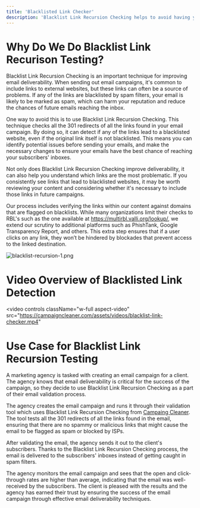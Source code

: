 ```yaml
---
title: 'Blacklisted Link Checker'
description: 'Blacklist Link Recursion Checking helps to avoid having your email flagged as spam by checking if any of the links in your email have been blacklisted. By detecting these links, you can remove them and improve your email deliverability.'
---
```


# Why Do We Do Blacklist Link Recurison Testing?
Blacklist Link Recursion Checking is an important technique for improving email deliverability. When sending out email campaigns, it's common to include links to external websites, but these links can often be a source of problems. If any of the links are blacklisted by spam filters, your email is likely to be marked as spam, which can harm your reputation and reduce the chances of future emails reaching the inbox.

One way to avoid this is to use Blacklist Link Recursion Checking. This technique checks all the 301 redirects of all the links found in your email campaign. By doing so, it can detect if any of the links lead to a blacklisted website, even if the original link itself is not blacklisted. This means you can identify potential issues before sending your emails, and make the necessary changes to ensure your emails have the best chance of reaching your subscribers' inboxes.

Not only does Blacklist Link Recursion Checking improve deliverability, it can also help you understand which links are the most problematic. If you consistently see links that lead to blacklisted websites, it may be worth reviewing your content and considering whether it's necessary to include those links in future campaigns.

Our process includes verifying the links within our content against domains that are flagged on blacklists. While many organizations limit their checks to RBL's such as the one available at https://multirbl.valli.org/lookup/, we extend our scrutiny to additional platforms such as PhishTank, Google Transparency Report, and others. This extra step ensures that if a user clicks on any link, they won’t be hindered by blockades that prevent access to the linked destination.

![blacklist-recursion-1.png](/images/blacklist-recursion-3.png)

# Video Overview of Blacklisted Link Detection

<video
  controls
  className="w-full aspect-video"
  src="https://campaigncleaner.com/assets/videos/blacklist-link-checker.mp4"
></video>

# Use Case for Blacklist Link Recursion Testing

<Note>
A marketing agency is tasked with creating an email campaign for a client. The agency knows that email deliverability is critical for the success of the campaign, so they decide to use Blacklist Link Recursion Checking as a part of their email validation process.
 
The agency creates the email campaign and runs it through their validation tool which uses Blacklist Link Recursion Checking from [Campaing Cleaner](https://campaigncleaner.com/). The tool tests all the 301 redirects of all the links found in the email, ensuring that there are no spammy or malicious links that might cause the email to be flagged as spam or blocked by ISPs.
 
After validating the email, the agency sends it out to the client's subscribers. Thanks to the Blacklist Link Recursion Checking process, the email is delivered to the subscribers' inboxes instead of getting caught in spam filters.
 
The agency monitors the email campaign and sees that the open and click-through rates are higher than average, indicating that the email was well-received by the subscribers. The client is pleased with the results and the agency has earned their trust by ensuring the success of the email campaign through effective email deliverability techniques.
</Note>